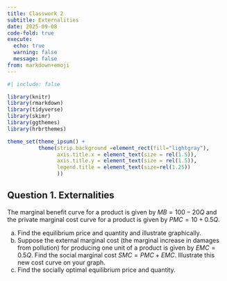 ```yaml
---
title: Classwork 2
subtitle: Externalities
date: 2025-09-08
code-fold: true
execute: 
  echo: true
  warning: false
  message: false
from: markdown+emoji
---
```

```r
#| include: false

library(knitr)
library(rmarkdown)
library(tidyverse)
library(skimr)
library(ggthemes)
library(hrbrthemes)

theme_set(theme_ipsum() +
          theme(strip.background =element_rect(fill="lightgray"),
                axis.title.x = element_text(size = rel(1.5)),
                axis.title.y = element_text(size = rel(1.5)),
                legend.title = element_text(size=rel(1.25))
                ))
```


## Question 1. Externalities

The marginal benefit curve for a product is given by $MB = 100-20Q$ and the private marginal cost curve for a product is given by $PMC = 10 + 0.5Q$.

a. Find the equilibrium price and quantity and illustrate graphically.
b. Suppose the external marginal cost (the marginal increase in damages from pollution) for producing one unit of a product is given by $EMC = 0.5Q$. Find the social marginal cost $SMC = PMC + EMC$. Illustrate this new cost curve on your graph.
c. Find the socially optimal equilibrium price and quantity.

<br><br>
